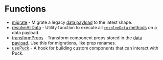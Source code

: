 # Functions

- [migrate](functions/migrate) - Migrate a legacy [data payload](/docs/api-reference/data-model/data) to the latest shape.
- [resolveAllData](functions/resolve-all-data) - Utility function to execute all [`resolveData` methods](/docs/api-reference/configuration/component-config#resolvedatadata-params) on a data payload.
- [transformProps](functions/transform-props) - Transform component props stored in the [data payload](/docs/api-reference/data-model/data). Use this for migrations, like prop renames.
- [usePuck](functions/use-puck) - A hook for building custom components that can interact with Puck.
